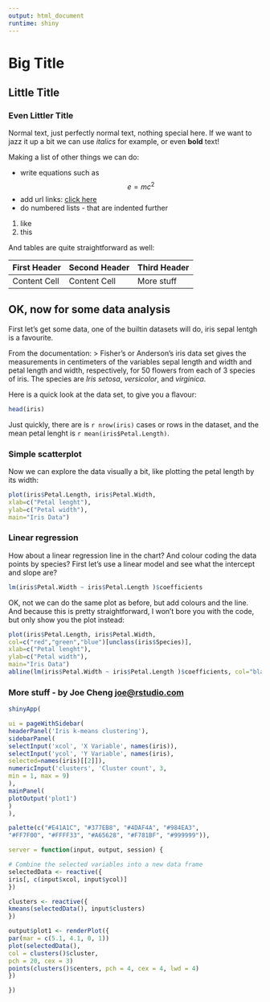 ```yaml
---
output: html_document
runtime: shiny
---
```


# Big Title
  
  
  
## Little Title
  
  
  
### Even Littler Title
  

Normal text, just perfectly normal text, nothing special here.
If we want to jazz it up a bit we can use *italics* for example, or even **bold** text!
  
  Making a list of other things we can do:  
  
*  write equations such as $$ e = m c^2 $$
*  add url links: [click here](http://www.google.com)
*  do numbered lists - that are indented further
  1. like
  2. this

And tables are quite straightforward as well:
  
  
  First Header  | Second Header | Third Header
------------- | ------------- | ------------
  Content Cell  | Content Cell  |  More stuff



## OK, now for some data analysis

First let's get some data, one of the builtin datasets will do, iris sepal lentgh is a favourite.

From the documentation: 
> Fisher's or Anderson's iris data set gives the measurements in centimeters of the variables sepal length and width and petal length and width, respectively, for 50 flowers from each of 3 species of iris. The species are *Iris setosa*, *versicolor*, and *virginica*.

Here is a quick look at the data set, to give you a flavour: 

```r
head(iris)

```

Just quickly, there are is `r nrow(iris)` cases or rows in the dataset, and the mean petal lenght is 
`r mean(iris$Petal.Length)`. 


### Simple scatterplot

Now we can explore the data visually a bit, like plotting the petal length by its width:
```r
plot(iris$Petal.Length, iris$Petal.Width, 
xlab=c("Petal lenght"),
ylab=c("Petal width"),
main="Iris Data")

```

### Linear regression

How about a linear regression line in the chart? And colour coding the data points by species?
First let's use a linear model  and see what the intercept and slope are?

```r
lm(iris$Petal.Width ~ iris$Petal.Length )$coefficients
```

OK, not we can do the same plot as before, but add colours and the line. And because this is pretty straightforward, I won't bore you with the code, but only show you the plot instead:

```r
plot(iris$Petal.Length, iris$Petal.Width, 
col=c("red","green","blue")[unclass(iris$Species)],
xlab=c("Petal lenght"),
ylab=c("Petal width"),
main="Iris Data")
abline(lm(iris$Petal.Width ~ iris$Petal.Length )$coefficients, col="black")

```


### More stuff - by Joe Cheng <joe@rstudio.com>


```r
shinyApp(

ui = pageWithSidebar(
headerPanel('Iris k-means clustering'),
sidebarPanel(
selectInput('xcol', 'X Variable', names(iris)),
selectInput('ycol', 'Y Variable', names(iris),
selected=names(iris)[[2]]),
numericInput('clusters', 'Cluster count', 3,
min = 1, max = 9)
),
mainPanel(
plotOutput('plot1')
)
),

palette(c("#E41A1C", "#377EB8", "#4DAF4A", "#984EA3",
"#FF7F00", "#FFFF33", "#A65628", "#F781BF", "#999999")),

server = function(input, output, session) {

# Combine the selected variables into a new data frame
selectedData <- reactive({
iris[, c(input$xcol, input$ycol)]
})

clusters <- reactive({
kmeans(selectedData(), input$clusters)
})

output$plot1 <- renderPlot({
par(mar = c(5.1, 4.1, 0, 1))
plot(selectedData(),
col = clusters()$cluster,
pch = 20, cex = 3)
points(clusters()$centers, pch = 4, cex = 4, lwd = 4)
})

})

```